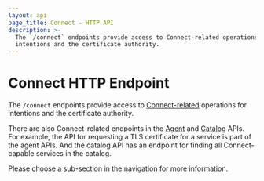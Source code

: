 ```yaml
---
layout: api
page_title: Connect - HTTP API
description: >-
  The `/connect` endpoints provide access to Connect-related operations for
  intentions and the certificate authority.
---
```


# Connect HTTP Endpoint

The `/connect` endpoints provide access to
[Connect-related](/consul/docs/connect) operations for
intentions and the certificate authority.

There are also Connect-related endpoints in the
[Agent](/consul/api-docs/agent) and [Catalog](/consul/api-docs/catalog) APIs. For example,
the API for requesting a TLS certificate for a service is part of the agent
APIs. And the catalog API has an endpoint for finding all Connect-capable
services in the catalog.

Please choose a sub-section in the navigation for more information.
